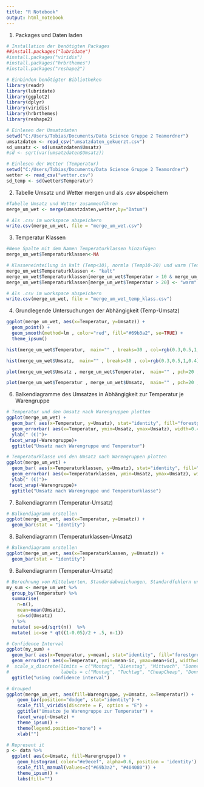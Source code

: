 ```yaml
---
title: "R Notebook"
output: html_notebook
---
```


1. Packages und Daten laden
```r
# Installation der benötigten Packages
##install.packages("lubridate")
#install.packages("viridis")
#install.packages("hrbrthemes")
#install.packages("reshape2")

# Einbinden benötigter Bibliotheken
library(readr)
library(lubridate)
library(ggplot2)
library(dplyr)
library(viridis)
library(hrbrthemes)
library(reshape2)

# Einlesen der Umsatzdaten
setwd("C:/Users/Tobias/Documents/Data Science Gruppe 2 Teamordner")
umsatzdaten <- read_csv("umsatzdaten_gekuerzt.csv")
sd_umsatz <- sd(umsatzdaten$Umsatz)
#sd <- sqrt(var(umsatzdaten$Umsatz))

# Einlesen der Wetter (Temperatur)
setwd("C:/Users/Tobias/Documents/Data Science Gruppe 2 Teamordner")
wetter <- read_csv("wetter.csv")
sd_temp <- sd(wetter$Temperatur)
```

2. Tabelle Umsatz und Wetter mergen und als .csv abspeichern
```r
#Tabelle Umsatz und Wetter zusammenführen
merge_um_wet <- merge(umsatzdaten,wetter,by="Datum")

# Als .csv im workspace abspeichern
write.csv(merge_um_wet, file = "merge_um_wet.csv")
```

3. Temperatur Klassen
```r
#Neue Spalte mit dem Namen Temperaturklassen hinzufügen
merge_um_wet$Temperaturklassen<-NA

# Klasseneinteilung in kalt (Temp<10), normla (Temp10-20) und warm (Temp>20)
merge_um_wet$Temperaturklassen <- "kalt"
merge_um_wet$Temperaturklassen[merge_um_wet$Temperatur > 10 & merge_um_wet$Temperatur < 20] <- "normal"
merge_um_wet$Temperaturklassen[merge_um_wet$Temperatur > 20] <- "warm"

# Als .csv im workspace abspeichern
write.csv(merge_um_wet, file = "merge_um_wet_temp_klass.csv")
```

4. Grundlegende Untersuchungen der Abhängigkeit (Temp-Umsatz)
```r
ggplot(merge_um_wet, aes(x=Temperatur, y=Umsatz)) +
  geom_point() +
  geom_smooth(method=lm , color="red", fill="#69b3a2", se=TRUE) +
  theme_ipsum()

hist(merge_um_wet$Temperatur,  main="" , breaks=30 , col=rgb(0.3,0.5,1,0.4) , xlab="Temperatur" , ylab="Anzahl der Tage")

hist(merge_um_wet$Umsatz,  main="" , breaks=30 , col=rgb(0.3,0.5,1,0.4) , xlab="Umsatz" , ylab="Anzahl der Tage")

plot(merge_um_wet$Umsatz , merge_um_wet$Temperatur,  main="" , pch=20 , cex=0.4 , col=rgb(0.3,0.5,1,0.4)  , xlab="Umsatz" , ylab="Temperatur" )

plot(merge_um_wet$Temperatur , merge_um_wet$Umsatz,  main="" , pch=20 , cex=0.4 , col=rgb(0.3,0.5,1,0.4)  , xlab="Temperatur" , ylab="Umsatz" )
```

6. Balkendiagramme des Umsatzes in Abhängigkeit zur Temperatur je Warengruppe
```r
# Temperatur und den Umsatz nach Warengruppen plotten
ggplot(merge_um_wet) +
  geom_bar( aes(x=Temperatur, y=Umsatz), stat="identity", fill="forestgreen", alpha=0.5) +
  geom_errorbar( aes(x=Temperatur, ymin=Umsatz, ymax=Umsatz), width=0.4, colour="orange", alpha=0.9, size=1.5) +
  ylab(" (€)")+
 facet_wrap(~Warengruppe)+
  ggtitle("Umsatz nach Warengruppe und Temperatur")

# Temperaturklasse und den Umsatz nach Warengruppen plotten
ggplot(merge_um_wet) +
  geom_bar( aes(x=Temperaturklassen, y=Umsatz), stat="identity", fill="forestgreen", alpha=0.5) +
  geom_errorbar( aes(x=Temperaturklassen, ymin=Umsatz, ymax=Umsatz), width=0.4, colour="orange", alpha=0.9, size=1.5) +
  ylab(" (€)")+
 facet_wrap(~Warengruppe)+
  ggtitle("Umsatz nach Warengruppe und Temperaturklasse")

```



7. Balkendiagramm (Temperatur-Umsatz)
```r
# Balkendiagramm erstellen
ggplot(merge_um_wet, aes(x=Temperatur, y=Umsatz)) +
  geom_bar(stat = "identity")

```


8. Balkendiagramm (Temperaturklassen-Umsatz)
```r
# Balkendiagramm erstellen
ggplot(merge_um_wet, aes(x=Temperaturklassen, y=Umsatz)) +
  geom_bar(stat = "identity")
```

9. Balkendiagramm (Temperatur-Umsatz)
```r
# Berechnung von Mittelwerten, Standardabweichungen, Standardfehlern und Konfidenzintervallen
my_sum <- merge_um_wet %>%
  group_by(Temperatur) %>%
  summarise(
    n=n(),
    mean=mean(Umsatz),
    sd=sd(Umsatz)
  ) %>%
  mutate( se=sd/sqrt(n))  %>%
  mutate( ic=se * qt((1-0.05)/2 + .5, n-1))

# Confidence Interval
ggplot(my_sum) +
  geom_bar( aes(x=Temperatur, y=mean), stat="identity", fill="forestgreen", alpha=0.9) +
  geom_errorbar( aes(x=Temperatur, ymin=mean-ic, ymax=mean+ic), width=0.4, colour="orange", alpha=0.9, size=0.1) +
#  scale_x_discrete(limits = c("Montag", "Dienstag", "Mittwoch", "Donnerstag", "Freitag", "Samstag", "Sonntag"),
#                   labels = c("Montag", "Tuchtag", "CheapCheap", "Donnerstag", "Freitag", "Samstag", "Sonntag")) +
  ggtitle("using confidence interval")


```


```r
# Grouped
ggplot(merge_um_wet, aes(fill=Warengruppe, y=Umsatz, x=Temperatur)) + 
    geom_bar(position="dodge", stat="identity") +
    scale_fill_viridis(discrete = F, option = "E") +
    ggtitle("Umsatze je Warengruppe zur Temperatur") +
    facet_wrap(~Umsatz) +
    theme_ipsum() +
    theme(legend.position="none") +
    xlab("")

# Represent it
p <- data %>%
  ggplot( aes(x=Umsatz, fill=Warengruppe)) +
    geom_histogram( color="#e9ecef", alpha=0.6, position = 'identity') +
    scale_fill_manual(values=c("#69b3a2", "#404080")) +
    theme_ipsum() +
    labs(fill="")
```
